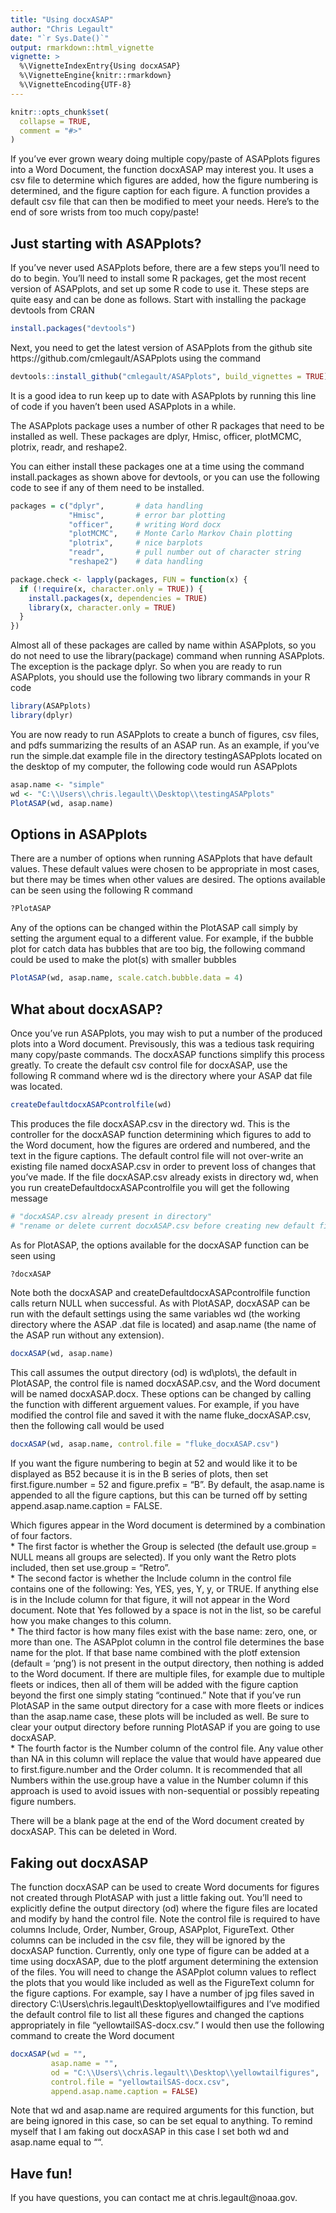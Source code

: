 ```yaml
---
title: "Using docxASAP"
author: "Chris Legault"
date: "`r Sys.Date()`"
output: rmarkdown::html_vignette
vignette: >
  %\VignetteIndexEntry{Using docxASAP}
  %\VignetteEngine{knitr::rmarkdown}
  %\VignetteEncoding{UTF-8}
---
```


```r
knitr::opts_chunk$set(
  collapse = TRUE,
  comment = "#>"
)
```

If you've ever grown weary doing multiple copy/paste of ASAPplots figures into a Word Document, the function docxASAP may interest you. It uses a csv file to determine which figures are added, how the figure numbering is determined, and the figure caption for each figure. A function provides a default csv file that can then be modified to meet your needs. Here's to the end of sore wrists from too much copy/paste!

## Just starting with ASAPplots?

If you've never used ASAPplots before, there are a few steps you'll need to do to begin. You'll need to install some R packages, get the most recent version of ASAPplots, and set up some R code to use it. These steps are quite easy and can be done as follows. Start with installing the package devtools from CRAN

```r
install.packages("devtools")
```

Next, you need to get the latest version of ASAPplots from the github site https://github.com/cmlegault/ASAPplots using the command

```r
devtools::install_github("cmlegault/ASAPplots", build_vignettes = TRUE)
```

It is a good idea to run keep up to date with ASAPplots by running this line of code if you haven't been used ASAPplots in a while.

The ASAPplots package uses a number of other R packages that need to be installed as well. These packages are dplyr, Hmisc, officer, plotMCMC, plotrix, readr, and reshape2.  

You can either install these packages one at a time using the command install.packages as shown above for devtools, or you can use the following code to see if any of them need to be installed.

```r
packages = c("dplyr",       # data handling
             "Hmisc",       # error bar plotting
             "officer",     # writing Word docx
             "plotMCMC",    # Monte Carlo Markov Chain plotting 
             "plotrix",     # nice barplots
             "readr",       # pull number out of character string
             "reshape2")    # data handling

package.check <- lapply(packages, FUN = function(x) {
  if (!require(x, character.only = TRUE)) {
    install.packages(x, dependencies = TRUE)
    library(x, character.only = TRUE)
  }
})
```

Almost all of these packages are called by name within ASAPplots, so you do not need to use the library(package) command when running ASAPplots. The exception is the package dplyr. So when you are ready to run ASAPplots, you should use the following two library commands in your R code

```r
library(ASAPplots)
library(dplyr)
```

You are now ready to run ASAPplots to create a bunch of figures, csv files, and pdfs summarizing the results of an ASAP run. As an example, if you've run the simple.dat example file in the directory testingASAPplots located on the desktop of my computer, the following code would run ASAPplots

```r
asap.name <- "simple"
wd <- "C:\\Users\\chris.legault\\Desktop\\testingASAPplots"
PlotASAP(wd, asap.name)
```

## Options in ASAPplots

There are a number of options when running ASAPplots that have default values. These default values were chosen to be appropriate in most cases, but there may be times when other values are desired. The options available can be seen using the following R command

```r
?PlotASAP
```

Any of the options can be changed within the PlotASAP call simply by setting the argument equal to a different value. For example, if the bubble plot for catch data has bubbles that are too big, the following command could be used to make the plot(s) with smaller bubbles

```r
PlotASAP(wd, asap.name, scale.catch.bubble.data = 4)
```

## What about docxASAP?

Once you've run ASAPplots, you may wish to put a number of the produced plots into a Word document. Previsously, this was a tedious task requiring many copy/paste commands. The docxASAP functions simplify this process greatly. To create the default csv control file for docxASAP, use the following R command where wd is the directory where your ASAP dat file was located.

```r
createDefaultdocxASAPcontrolfile(wd)
```

This produces the file docxASAP.csv in the directory wd. This is the controller for the docxASAP function determining which figures to add to the Word document, how the figures are ordered and numbered, and the text in the figure captions. The default control file will not over-write an existing file named docxASAP.csv in order to prevent loss of changes that you've made. If the file docxASAP.csv already exists in directory wd, when you run createDefaultdocxASAPcontrolfile you will get the following message  
```r
# "docxASAP.csv already present in directory"  
# "rename or delete current docxASAP.csv before creating new default file"  
```

As for PlotASAP, the options available for the docxASAP function can be seen using

```r
?docxASAP
```

Note both the docxASAP and createDefaultdocxASAPcontrolfile function calls return NULL when successful. As with PlotASAP, docxASAP can be run with the default settings using the same variables wd (the working directory where the ASAP .dat file is located) and asap.name (the name of the ASAP run without any extension).

```r
docxASAP(wd, asap.name)
```

This call assumes the output directory (od) is wd\\plots\\, the default in PlotASAP, the control file is named docxASAP.csv, and the Word document will be named docxASAP.docx. These options can be changed by calling the function with different arguement values. For example, if you have modified the control file and saved it with the name fluke_docxASAP.csv, then the following call would be used

```r
docxASAP(wd, asap.name, control.file = "fluke_docxASAP.csv")
```

If you want the figure numbering to begin at 52 and would like it to be displayed as B52 because it is in the B series of plots, then set first.figure.number = 52 and figure.prefix = "B". By default, the asap.name is appended to all the figure captions, but this can be turned off by setting append.asap.name.caption = FALSE. 

Which figures appear in the Word document is determined by a combination of four factors.  
* The first factor is whether the Group is selected (the default use.group = NULL means all groups are selected). If you only want the Retro plots included, then set use.group = "Retro".  
* The second factor is whether the Include column in the control file contains one of the following: Yes, YES, yes, Y, y, or TRUE. If anything else is in the Include column for that figure, it will not appear in the Word document. Note that Yes followed by a space is not in the list, so be careful how you make changes to this column.  
* The third factor is how many files exist with the base name: zero, one, or more than one. The ASAPplot column in the control file determines the base name for the plot. If that base name combined with the plotf extension (default = 'png') is not present in the output directory, then nothing is added to the Word document. If there are multiple files, for example due to multiple fleets or indices, then all of them will be added with the figure caption beyond the first one simply stating "continued." Note that if you've run PlotASAP in the same output directory for a case with more fleets or indices than the asap.name case, these plots will be included as well. Be sure to clear your output directory before running PlotASAP if you are going to use docxASAP.  
* The fourth factor is the Number column of the control file. Any value other than NA in this column will replace the value that would have appeared due to first.figure.number and the Order column. It is recommended that all Numbers within the use.group have a value in the Number column if this approach is used to avoid issues with non-sequential or possibly repeating figure numbers.  

There will be a blank page at the end of the Word document created by docxASAP. This can be deleted in Word.

## Faking out docxASAP

The function docxASAP can be used to create Word documents for figures not created through PlotASAP with just a little faking out. You'll need to explicitly define the output directory (od) where the figure files are located and modify by hand the control file. Note the control file is required to have columns Include, Order, Number, Group, ASAPplot, FigureText. Other columns can be included in the csv file, they will be ignored by the docxASAP function. Currently, only one type of figure can be added at a time using docxASAP, due to the plotf argument determining the extension of the files. You will need to change the ASAPplot column values to reflect the plots that you would like included as well as the FigureText column for the figure captions. For example, say I have a number of jpg files saved in directory C:\\Users\\chris.legault\\Desktop\\yellowtailfigures and I've modified the default control file to list all these figures and changed the captions appropriately in file "yellowtailSAS-docx.csv." I would then use the following command to create the Word document

```r
docxASAP(wd = "", 
         asap.name = "", 
         od = "C:\\Users\\chris.legault\\Desktop\\yellowtailfigures", 
         control.file = "yellowtailSAS-docx.csv",
         append.asap.name.caption = FALSE)
```

Note that wd and asap.name are required arguments for this function, but are being ignored in this case, so can be set equal to anything. To remind myself that I am faking out docxASAP in this case I set both wd and asap.name equal to "". 

## Have fun!

If you have questions, you can contact me at chris.legault@noaa.gov.
